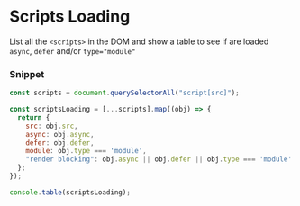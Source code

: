 # Scripts Loading

List all the `<scripts>` in the DOM and show a table to see if are loaded `async`, `defer` and/or `type="module"`

### Snippet

```js copy
const scripts = document.querySelectorAll("script[src]");

const scriptsLoading = [...scripts].map((obj) => {
  return {
    src: obj.src,
    async: obj.async,
    defer: obj.defer,
    module: obj.type === 'module',
    "render blocking": obj.async || obj.defer || obj.type === 'module' ? "" : "🟥",
  };
});

console.table(scriptsLoading);
```
